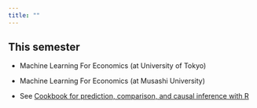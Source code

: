 ```yaml
---
title: ""
---
```


## This semester 

- Machine Learning For Economics (at University of Tokyo)

- Machine Learning For Economics (at Musashi University)

- See [Cookbook for prediction, comparison, and causal inference with R](https://tetokawata.github.io/R_JPN/)